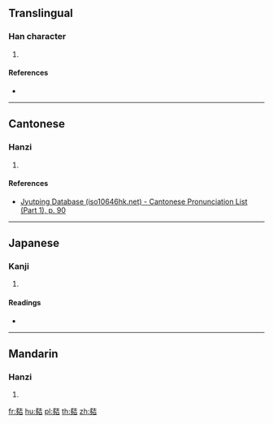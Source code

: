 {{character info/new}}
==Translingual==

===Han character===
{{Han char|rn=36|rad=夕|as=09|sn=12|four=|canj=NNGR|ids=⿰多吉}}

# {{defn|Han|sort=夕09}}

====References====
* {{Han ref|kx=0247.130|dkj=05785|dj=0491.200|hdz=20864.090|uh=5921|ud=22817}}

----

==Cantonese==

===Hanzi===
{{yue-hanzi|jyut=[[hei3]]|y=hei3}}

# {{defn|lang=yue|sort=夕09}}

====References====
* [http://www.iso10646hk.net/jp/document/download.jsp Jyutping Database (iso10646hk.net) - Cantonese Pronunciation List (Part 1), p. 90]

----

==Japanese==

===Kanji===
{{ja-kanji|grade=|rs=夕09}}

# {{defn|lang=ja|sort=夕09}}

====Readings====
* {{ja-readings|on=[[き]] (ki)|kun=[[おおい]] (ooi)}}

----

==Mandarin==

===Hanzi===
{{cmn-hanzi|pin=[[qì]] ([[qi4]])|wg=ch'i<sup>4</sup>}}

# {{defn|lang=cmn|sort=夕09}}

[[fr:夡]]
[[hu:夡]]
[[pl:夡]]
[[th:夡]]
[[zh:夡]]